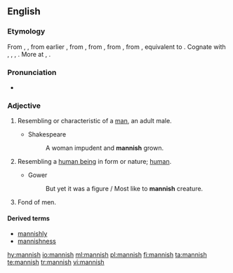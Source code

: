 ==English==

===Etymology===
From {{etyl|enm|en}} {{term|mannisshe|lang=enm}}, {{term|mannysh|lang=enm}}, from earlier {{term|mennish||human", also "humanity, mankind|lang=enm}}, from {{etyl|ang|en}} {{term|mennisc||human, natural, humane", also "mankind, humnan race|lang=ang}}, from {{etyl|gem-pro|en}} {{m|gem-pro|*manniskaz||human, humanity}}, from {{etyl|gem-pro|en}} {{m|gem-pro|*mann-||man, human, person}}, from {{etyl|ine-pro|en}} {{m|ine-pro|*mAnw-||man}}, equivalent to {{suffix|man|ish|lang=en}}. Cognate with {{etyl|nl|-}} {{term|mens||human|lang=osx}}, {{etyl|de|-}} {{term|Mensch||human being|lang=goh}}, {{etyl|da|-}} {{term|mennesk||human|lang=non}}, {{etyl|is|-}} {{term|manneskju||person, human being|lang=is}}. More at {{l|en|man}}, {{l|en|mennish}}.

===Pronunciation===
* {{rhymes|ænɪʃ|lang=en}}

===Adjective===
{{en-adj}}

# Resembling or characteristic of a [[man]], an adult male.
#: {{rfquotek|Chaucer}}
#* Shakespeare
#*: A woman impudent and '''mannish''' grown.
# {{context|obsolete|lang=en}} Resembling a [[human being]] in form or nature; [[human]].
#: {{rfquotek|Chaucer}}
#* Gower
#*: But yet it was a figure / Most like to '''mannish''' creature.
# {{context|obsolete|of a woman|lang=en}} Fond of men.
#: {{rfquotek|Chaucer}}

====Derived terms====
* [[mannishly]]
* [[mannishness]]

[[hy:mannish]]
[[io:mannish]]
[[ml:mannish]]
[[pl:mannish]]
[[fi:mannish]]
[[ta:mannish]]
[[te:mannish]]
[[tr:mannish]]
[[vi:mannish]]